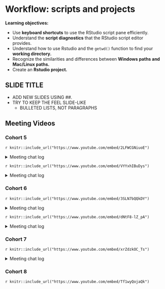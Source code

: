 # Workflow: scripts and projects

**Learning objectives:**

- Use **keyboard shortcuts** to use the RStudio script pane efficiently.
- Understand the **script diagnostics** that the RStudio script editor provides.
- Understand how to use Rstudio and the `getwd()` function to find your **working directory.**
- Recognize the similarities and differences between **Windows paths and Mac/Linux paths.**
- Create an **Rstudio project.**

## SLIDE TITLE

- ADD NEW SLIDES USING ##. 
- TRY TO KEEP THE FEEL SLIDE-LIKE
  - BULLETED LISTS, NOT PARAGRAPHS

## Meeting Videos

### Cohort 5

`r knitr::include_url("https://www.youtube.com/embed/2LFWCGNiuoE")`

<details>
  <summary> Meeting chat log </summary>
  
```
00:40:51	Becki R. (she/her):	It works both ways, I think. It's just convention to use <-.
00:45:11	Wai-Yin:	You can use <- or = for assignment. <-  is the convention in R.  -> results in ab error.
00:58:59	lucus w:	https://www.rocker-project.org/
01:01:43	Bruno A. Machado:	tks Lucus for the link 👍
01:13:48	Susie N.:	I have to head out! Thank you Ryan for the great breakdown
01:14:07	Federica Gazzelloni:	Thanks!
01:14:19	Becki R. (she/her):	Thanks everyone, see you next week!
01:17:04	Bruno A. Machado:	tks team
01:17:21	Eileen Murphy:	Thank you Ryan
```
</details>

`r knitr::include_url("https://www.youtube.com/embed/VYYxhIBuDys")`

<details>
  <summary> Meeting chat log </summary>
  
```
00:05:55	docksbox@pm.me:	Hello!
00:07:40	Becki R. (she/her):	Hello!
00:07:52	Sandra Muroy:	Hi!
00:07:57	Federica Gazzelloni:	Hi!
00:09:49	Eileen:	Hello!
00:15:44	Becki R. (she/her):	Very cool!
00:29:31	Jon Harmon (jonthegeek):	https://CRAN.R-project.org/package=renv
00:31:35	lucus w:	Or just here::here() package, it’s my favorite
00:32:48	Ryan Metcalf:	Ah, Thank you Lucas! I think you may have solved an error I was trying to overcome!
00:32:57	Jon Harmon (jonthegeek):	here::here("my_dir", "myfile.R")
00:33:06	lucus w:	There you go, yup
00:34:37	Jon Harmon (jonthegeek):	usethis
00:34:38	lucus w:	You can use usethis
00:37:56	Jon Harmon (jonthegeek):	.Last.value
00:38:58	lucus w:	It’s a life saver especially working in databases
00:44:32	Federica Gazzelloni:	reticulate
00:45:11	Federica Gazzelloni:	https://rstudio.github.io/reticulate/articles/r_markdown.html
00:48:18	Ryan Metcalf:	@Shamsuddeen, what was that command again? Cmd + Shift + P?
00:48:40	Susan Neilson:	That’s right
00:49:43	Ryan Metcalf:	Awesome! Ive never used that before. These bookclub meetups are so helpful! Thank you everyone!
00:50:04	Federica Gazzelloni:	yep! very useful
00:50:09	Shamsuddeen Muhammad:	https://speakerdeck.com/jennybc/how-to-name-files
00:50:28	Shamsuddeen Muhammad:	Naming things
00:51:10	Jon Harmon (jonthegeek):	20210904
00:51:55	Shamsuddeen Muhammad:	Chapter 2 Project-oriented workflow : https://rstats.wtf/project-oriented-workflow.html
00:52:13	Jon Harmon (jonthegeek):	Had to google that tab: https://bookdown.org/ndphillips/YaRrr/
00:52:15	Shamsuddeen Muhammad:	What They Forgot to Teach You About R
00:55:05	Jon Harmon (jonthegeek):	https://github.com/MonkmanMH/EIKIFJB
00:55:38	Ryan Metcalf:	Transmute I think…..
00:56:27	Jon Harmon (jonthegeek):	tidyr::replace_na()
00:56:54	lucus w:	Check out janitor
01:02:32	Shamsuddeen Muhammad:	https://tidyr.tidyverse.org/reference/replace_na.html
01:02:42	Shamsuddeen Muhammad:	df %>% dplyr::mutate(x = replace_na(x, 0))
01:03:30	Jon Harmon (jonthegeek):	""
01:04:16	Ryan Metcalf:	You’ve discovered the beauty of a programmer!!!
01:04:28	Shamsuddeen Muhammad:	Yes Yes !!!
01:05:22	Susan Neilson:	“95% of being a programmer is knowing how to Google” - my programmer friend
01:06:27	Ryan Metcalf:	I find googling the package and then reading the PDF Manual. CRAN is your friend.
01:10:38	Sandra Muroy:	thanks everyone for your input!
01:10:57	Ryan Metcalf:	Thank you Susie! Great presentation and conversation!
01:11:04	Susan Neilson:	Thanks everyone !
01:11:08	Federica Gazzelloni:	thanks
01:11:12	Becki R. (she/her):	Thank you!
01:11:22	Susan Neilson:	https://bookdown.org/ndphillips/YaRrr/rdata-files.html
```
</details>

### Cohort 6

`r knitr::include_url("https://www.youtube.com/embed/3SLN7bQQkDY")`

<details>
  <summary> Meeting chat log </summary>
  
```
00:09:22	Matthew Efoli:	good evening
00:09:29	Matthew Efoli:	good day
00:09:35	Vrinda Kalia:	Hello!
00:09:55	Daniel Adereti:	Hello!
00:10:04	Shannon:	Hello!
00:10:06	Daniel Adereti:	ready when you are, Matthew
00:11:40	Adeyemi Olusola:	Good evening everyone
00:28:31	Daniel Adereti:	will it be possible to sort in ascending order as well?
00:30:39	Adeyemi Olusola:	sort() should do trick
00:31:13	Adeyemi Olusola:	I have issues with my audio
00:31:39	Adeyemi Olusola:	lets try sort = ()
00:32:07	Vrinda Kalia:	I am not sure about using sort within the count function. I am only aware of using the desc argument in the sort() function
00:33:06	Daniel Adereti:	it seems the sort() has its own arguments
00:33:41	Aalekhya Reddam:	Sorry everyone, I have to head out but will watch the recording. See you all next week!
00:34:33	Shannon:	not_cancelled %>%
00:34:45	Shannon:	oops sorry, didn't finish that...
00:36:00	Adeyemi Olusola:	not_cancelled%>%
00:36:05	Adeyemi Olusola:	desc()
00:37:46	Daniel Adereti:	maybe we continue and figure it out next time?
00:37:53	Daniel Adereti:	sorry for chopping your flow!
00:38:27	Esmeralda Cruz:	maybe arrange function?
00:38:58	Esmeralda Cruz:	ok
00:44:31	Daniel Adereti:	thanks for that shortcut
00:50:23	Daniel Adereti:	Please explain "filter(rank(desc(arr_delay)) <= 10"
00:55:38	Daniel Adereti:	Thanks! noticed the same too, the descending argument does not seem to have any effect
00:56:31	Daniel Adereti:	sure!
00:56:35	Daniel Adereti:	thanks
00:58:00	Shannon:	oh, because we didn't have a rank column in the first example?
00:59:24	Daniel Adereti:	like a rank column as part of the dataset?
01:02:11	Daniel Adereti:	Thanks!
01:04:01	Shannon:	yes
01:10:42	Vrinda Kalia:	I need to leave for a meeting. Thank you so much for leading a great discussion, Matthew!
01:11:00	Shannon:	Thanks, Matthew! I liked the way you presented with both the bookdown file as well as RStudio.
01:11:09	Daniel Adereti:	Thanks Matthew!
01:11:14	Maria Eleni Soilemezidi:	Thank you for the presentation! That was very helpful! :)
01:11:15	Matthew Efoli:	Thanks
01:11:37	Maria Eleni Soilemezidi:	See you next week!
01:11:50	Esmeralda Cruz:	Thank you :) for your time Matthew
01:12:05	Esmeralda Cruz:	yes, both are correct
```
</details>

`r knitr::include_url("https://www.youtube.com/embed/dNtF8-lZ_pA")`

<details>
  <summary> Meeting chat log </summary>
  
```
00:01:19	Adeyemi Olusola:	Good day everyone
00:01:32	Daniel:	Hello!
00:17:42	Esmeralda Cruz:	nop
00:33:45	Daniel:	https://jrnold.github.io/r4ds-exercise-solutions/tibbles.html
00:44:48	Esmeralda Cruz:	interesting
00:46:11	Esmeralda Cruz:	ok, make sense
00:49:45	Esmeralda Cruz:	ok
```
</details>


### Cohort 7

`r knitr::include_url("https://www.youtube.com/embed/xrZdzkOC_Ts")`

<details>
<summary> Meeting chat log </summary>

```
00:36:35	Oluwafemi Oyedele:	It is CMD + Enter on Mac
00:37:22	Oluwafemi Oyedele:	CMD + Enter will run the code on Mac
00:53:06	Oluwafemi Oyedele:	https://rstats.wtf/project-oriented-workflow.html#dilemma-and-a-solution
00:53:11	Oluwafemi Oyedele:	http://127.0.0.1:12193/library/here/doc/here.html
00:53:58	Oluwafemi Oyedele:	https://www.tidyverse.org/blog/2017/12/workflow-vs-script/
```
</details>


### Cohort 8

`r knitr::include_url("https://www.youtube.com/embed/Tf1wyQojaQk")`
